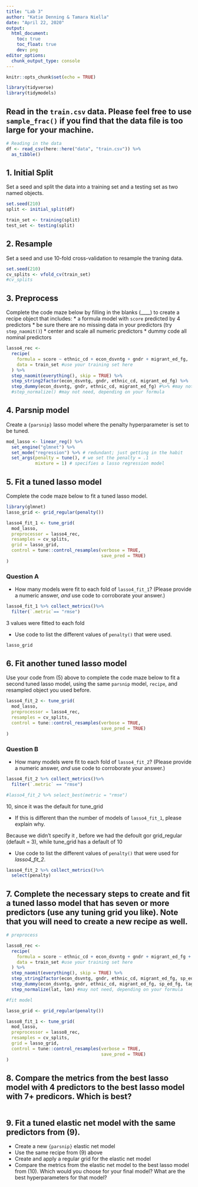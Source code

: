 ```yaml
---
title: "Lab 3"
author: "Katie Denning & Tamara Niella"
date: "April 22, 2020"
output: 
  html_document:
    toc: true
    toc_float: true
    dev: png
editor_options: 
  chunk_output_type: console
---
```


```r
knitr::opts_chunk$set(echo = TRUE)

library(tidyverse)
library(tidymodels)
```

## Read in the `train.csv` data. Please feel free to use `sample_frac()` if you find that the data file is too large for your machine.

```r
# Reading in the data
df <- read_csv(here::here("data", "train.csv")) %>% 
  as_tibble()

```


## 1. Initial Split

Set a seed and split the data into a training set and a testing set as two named objects. 

```r
set.seed(210)
split <- initial_split(df)

train_set <- training(split)
test_set <- testing(split)

```

## 2. Resample

Set a seed and use 10-fold cross-validation to resample the traning data.

```r
set.seed(210)
cv_splits <- vfold_cv(train_set)
#cv_splits
```

## 3. Preprocess

Complete the code maze below by filling in the blanks (____) to create a recipe object that includes:
* a formula model with `score` predicted by 4 predictors
* be sure there are no missing data in your predictors (try `step_naomit()`)
* center and scale all numeric predictors
* dummy code all nominal predictors

```r

lasso4_rec <- 
  recipe(
    formula = score ~ ethnic_cd + econ_dsvntg + gndr + migrant_ed_fg, 
    data = train_set #use your training set here
  ) %>%
  step_naomit(everything(), skip = TRUE) %>% 
  step_string2factor(econ_dsvntg, gndr, ethnic_cd, migrant_ed_fg) %>%  #may not need, depending on your formula
  step_dummy(econ_dsvntg, gndr, ethnic_cd, migrant_ed_fg) #%>% #may not need, depending on your formula
  #step_normalize() #may not need, depending on your formula

```

## 4. Parsnip model

Create a `{parsnip}` lasso model where the penalty hyperparameter is set to be tuned.

```r

mod_lasso <- linear_reg() %>%
  set_engine("glmnet") %>% 
  set_mode("regression") %>% # redundant; just getting in the habit
  set_args(penalty = tune(), # we set the penalty = .1 
           mixture = 1) # specifies a lasso regression model

```

## 5. Fit a tuned lasso model

Complete the code maze below to fit a tuned lasso model.

```r
library(glmnet)
lasso_grid <- grid_regular(penalty())

lasso4_fit_1 <- tune_grid(
  mod_lasso,
  preprocessor = lasso4_rec,
  resamples = cv_splits,
  grid = lasso_grid,
  control = tune::control_resamples(verbose = TRUE,
                                    save_pred = TRUE)
)

```

### Question A
  + How many models were fit to each fold of `lasso4_fit_1`? (Please provide a numeric answer, *and* use code to corroborate your answer.)
  
```r
lasso4_fit_1 %>% collect_metrics()%>%
  filter(`.metric`== "rmse")
```

3 values were fitted to each fold 

  + Use code to list the different values of `penalty()` that were used.

```r
lasso_grid

```

## 6. Fit another tuned lasso model

Use your code from (5) above to complete the code maze below to fit a second tuned lasso model, using the same `parsnip` model, `recipe`, and resampled object you used before.

```r

lasso4_fit_2 <- tune_grid(
  mod_lasso,
  preprocessor = lasso4_rec,
  resamples = cv_splits,
  control = tune::control_resamples(verbose = TRUE,
                                    save_pred = TRUE)
)

```

### Question B

  + How many models were fit to each fold of `lasso4_fit_2`? (Please provide a numeric answer, *and* use code to corroborate your answer.)

```r
lasso4_fit_2 %>% collect_metrics()%>%
  filter(`.metric` == "rmse")

#lasso4_fit_2 %>% select_best(metric = "rmse")

```
 
 10, since it was the default for tune_grid 
 
  + If this is different than the number of models of `lasso4_fit_1`, please explain why.

Because we didn't specify it , before we had the defoult gor grid_regular (default = 3), while tune_grid has a default of 10

  + Use code to list the different values of `penalty()` that were used for *lasso4_fit_2*.

```r
lasso4_fit_2 %>% collect_metrics()%>%
  select(penalty)

```

## 7. Complete the necessary steps to create and fit a tuned lasso model that has seven or more predictors (use any tuning grid you like). Note that you will need to create a new recipe as well.

```r


# preprocess

lasso8_rec <- 
  recipe(
    formula = score ~ ethnic_cd + econ_dsvntg + gndr + migrant_ed_fg + lat + lon + sp_ed_fg + tag_ed_fg, 
    data = train_set #use your training set here
  ) %>%
  step_naomit(everything(), skip = TRUE) %>% 
  step_string2factor(econ_dsvntg, gndr, ethnic_cd, migrant_ed_fg, sp_ed_fg, tag_ed_fg) %>%  #may not need, depending on your formula
  step_dummy(econ_dsvntg, gndr, ethnic_cd, migrant_ed_fg, sp_ed_fg, tag_ed_fg) %>% #may not need, depending on your formula
  step_normalize(lat, lon) #may not need, depending on your formula

#fit model 

lasso_grid <- grid_regular(penalty())

lasso8_fit_1 <- tune_grid(
  mod_lasso,
  preprocessor = lasso8_rec,
  resamples = cv_splits,
  grid = lasso_grid,
  control = tune::control_resamples(verbose = TRUE,
                                    save_pred = TRUE)
)

```

## 8. Compare the metrics from the best lasso model with 4 predictors to the best lasso model with 7+ predicors. Which is best?

```r

```

## 9. Fit a tuned elastic net model with the same predictors from (9). 
  + Create a new `{parsnip}` elastic net model
  + Use the same recipe from (9) above
  + Create and apply a regular grid for the elastic net model
  + Compare the metrics from the elastic net model to the best lasso model from (10). Which would you choose for your final model? What are the best hyperparameters for that model?

```r


```


